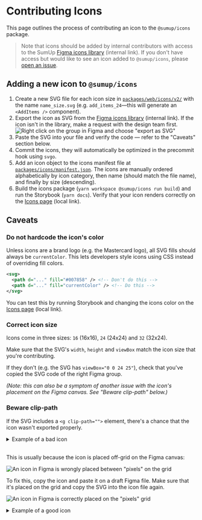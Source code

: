 
<Meta title="Contributing/Contributing Icons" />

# Contributing Icons

This page outlines the process of contributing an icon to the `@sumup/icons` package.

> Note that icons should be added by internal contributors with access to the SumUp [Figma icons library](https://www.figma.com/file/vnFVuPNlqF45rkw1u9toBC/SumUp-Iconography) (internal link). If you don't have access but would like to see an icon added to `@sumup/icons`, please [open an issue](https://github.com/sumup-oss/circuit-ui/issues/new).

## Adding a new icon to `@sumup/icons`

1. Create a new SVG file for each icon size in [`packages/web/icons/v2/`](https://github.com/sumup-oss/circuit-ui/tree/main/packages/icons/web/v2) with the name `name_size.svg` (e.g. `add_items_24`—this will generate an `<AddItems />` component).
2. Export the icon as SVG from the [Figma icons library](https://www.figma.com/file/vnFVuPNlqF45rkw1u9toBC/SumUp-Iconography) (internal link). If the icon isn't in the library, make a request with the design team first.
   ![Right click on the group in Figma and choose "export as SVG"](/images/contributing-icons-export.png)
3. Paste the SVG into your file and verify the code — refer to the "Caveats" section below.
4. Commit the icons, they will automatically be optimized in the precommit hook using `svgo`.
5. Add an icon object to the icons manifest file at [`packages/icons/manifest.json`](https://github.com/sumup-oss/circuit-ui/blob/9146e47a21dcd6880f437d1a47a0c54d5a164bfd/packages/icons/manifest.json). The icons are manually ordered alphabetically by icon category, then name (should match the file name), and finally by size (descending).
6. Build the icons package (`yarn workspace @sumup/icons run build`) and run the Storybook (`yarn docs`). Verify that your icon renders correctly on the [Icons page](http://localhost:6006/?path=/docs/features-icons--page) (local link).

## Caveats

### Do not hardcode the icon's color

Unless icons are a brand logo (e.g. the Mastercard logo), all SVG fills should always be `currentColor`. This lets developers style icons using CSS instead of overriding fill colors.

```svg
<svg>
  <path d="..." fill="#007858" /> <!-- Don't do this -->
  <path d="..." fill="currentColor" /> <!-- Do this -->
</svg>
```

You can test this by running Storybook and changing the icons color on the [Icons page](http://localhost:6006/?path=/docs/features-icons--page) (local link).

### Correct icon size

Icons come in three sizes: `16` (16x16), `24` (24x24) and `32` (32x24).

Make sure that the SVG's `width`, `height` and `viewBox` match the icon size that you're contributing.

If they don't (e.g. the SVG has `viewBox="0 0 24 25"`), check that you've copied the SVG code of the right Figma group.

_(Note: this can also be a symptom of another issue with the icon's placement on the Figma canvas. See "Beware clip-path" below.)_

### Beware clip-path

If the SVG includes a `<g clip-path="">` element, there's a chance that the icon wasn't exported properly.

<details>
<summary>Example of a bad icon</summary>

```svg
<svg width="32" height="25" viewBox="0 0 32 25" fill="none" xmlns="http://www.w3.org/2000/svg">
<g clip-path="url(#clip0_11532_2901)">
<rect x="0.5" y="1" width="31" height="23" rx="3.5" fill="white" stroke="#CCCCCC"/>
</g>
<path d="M20.1117 4.5C18.5512 4.49926 17.0261 4.96404 15.7312 5.8349C15.6421 5.89584 15.026 6.33591 14.9989 6.35735C13.9754 7.12692 13.2882 7.26008 12.3471 7.02424C12.2896 7.00957 12.0199 6.91704 11.9353 6.88432C11.0563 6.55338 10.1107 6.43826 9.17805 6.54865C8.24536 6.65903 7.35279 6.9917 6.57536 7.51868C5.79794 8.04566 5.15837 8.75156 4.71041 9.57705C4.26246 10.4025 4.0192 11.3235 4.00109 12.2625C3.98298 13.2016 4.19055 14.1312 4.60634 14.9734C5.02214 15.8155 5.63401 16.5456 6.39054 17.1021C7.14707 17.6587 8.02615 18.0255 8.95389 18.1718C9.88163 18.3181 10.8309 18.2395 11.722 17.9427C13.1257 17.5229 13.8874 17.638 14.7687 18.2598C14.9447 18.3839 15.369 18.6558 15.457 18.7201C16.4601 19.4562 17.6233 19.944 18.8513 20.1437C20.0793 20.3434 21.3371 20.2492 22.5217 19.8688C23.7062 19.4884 24.7838 18.8328 25.666 17.9555C26.5482 17.0783 27.2099 16.0044 27.597 14.822C27.984 13.6396 28.0853 12.3823 27.8926 11.1532C27.6998 9.92413 27.2185 8.75819 26.4882 7.75102C25.7578 6.74384 24.7991 5.9241 23.6907 5.359C22.5823 4.7939 21.3558 4.49952 20.1117 4.5Z" fill="#007858"/>
<path d="M17.2713 13.5904C17.0471 13.811 16.7549 13.9491 16.4422 13.9823C16.1295 14.0155 15.8148 13.9418 15.5493 13.7732L15.0269 14.6026C15.4795 14.8886 16.0155 15.0135 16.5479 14.957C17.0804 14.9005 17.5782 14.6658 17.9607 14.2911L17.2713 13.5904ZM16.3302 10.212C15.8987 10.2051 15.4734 10.3158 15.1 10.5321C14.7266 10.7484 14.419 11.0623 14.2103 11.44C14.0016 11.8178 13.8996 12.2452 13.9153 12.6765C13.9309 13.1078 14.0636 13.5267 14.2991 13.8883L18.6073 12.0468C18.4861 11.5311 18.1963 11.0707 17.7838 10.7383C17.3713 10.406 16.8598 10.2208 16.3302 10.212ZM14.9027 12.7373C14.8702 12.4393 14.9342 12.1387 15.0855 11.8799C15.2368 11.6211 15.4673 11.4177 15.743 11.2999C16.0186 11.182 16.3249 11.1559 16.6165 11.2254C16.9081 11.2948 17.1697 11.4562 17.3627 11.6857L14.9027 12.7373ZM19.9603 9.14111V13.7326L20.7569 14.0632L20.3811 14.9659L19.5913 14.6387C19.4322 14.5706 19.2971 14.4567 19.2031 14.3115C19.0981 14.1424 19.0452 13.9462 19.0508 13.7473V9.14111H19.9603ZM13.0228 9.14111V13.7326L13.8127 14.0632L13.437 14.9659L12.6471 14.6387C12.4933 14.5701 12.3628 14.4584 12.2713 14.3171C12.166 14.1481 12.1126 13.9519 12.1178 13.7529V9.14111H13.0228Z" fill="white"/>
<path d="M23.8801 11.328C24.0456 11.4078 24.1938 11.5195 24.3162 11.6566C24.4386 11.7937 24.5327 11.9536 24.5933 12.1272C24.6539 12.3007 24.6796 12.4845 24.6692 12.6679C24.6587 12.8514 24.6122 13.0311 24.5323 13.1966L25.4136 13.6197C25.6521 13.1222 25.7103 12.5573 25.5781 12.0216C25.446 11.4859 25.1317 11.0128 24.6892 10.6834C24.2466 10.3539 23.7033 10.1885 23.1522 10.2155C22.6011 10.2425 22.0766 10.4603 21.6684 10.8315L22.3274 11.5548C22.5338 11.366 22.7921 11.2434 23.0689 11.203C23.3457 11.1626 23.6283 11.2061 23.8801 11.328Z" fill="#C7D540"/>
<path d="M22.6667 13.8522C22.3322 13.6911 22.0753 13.4038 21.9523 13.0535C21.8294 12.7031 21.8506 12.3183 22.0111 11.9835L21.1298 11.5593C20.8936 12.0561 20.8369 12.6195 20.9694 13.1534C21.102 13.6874 21.4154 14.1589 21.8565 14.4876C22.2976 14.8164 22.839 14.9821 23.3885 14.9566C23.9381 14.9311 24.4618 14.7158 24.8705 14.3475L24.2115 13.6254C24.0056 13.8123 23.7487 13.9337 23.4736 13.9741C23.1985 14.0144 22.9176 13.972 22.6667 13.8522ZM11.2168 13.9188V12.5895C11.2168 12.1208 11.0778 11.6627 10.8174 11.273C10.557 10.8833 10.1869 10.5796 9.75395 10.4002C9.32095 10.2209 8.8445 10.1739 8.38483 10.2654C7.92516 10.3568 7.50293 10.5825 7.17153 10.9139C6.84013 11.2453 6.61444 11.6675 6.52301 12.1272C6.43158 12.5869 6.4785 13.0633 6.65786 13.4963C6.83721 13.9293 7.14093 14.2994 7.53062 14.5598C7.92031 14.8202 8.37845 14.9591 8.84713 14.9591C9.2145 14.9592 9.57686 14.8738 9.90557 14.7098L9.52417 13.8183C9.31063 13.9364 9.06995 13.9967 8.82597 13.9932C8.58198 13.9897 8.34313 13.9226 8.13305 13.7984C7.92297 13.6743 7.74894 13.4975 7.62818 13.2854C7.50742 13.0734 7.44411 12.8335 7.44452 12.5895C7.44325 12.3603 7.49868 12.1343 7.60588 11.9316C7.70024 11.7548 7.83132 11.6002 7.99032 11.4782C8.14932 11.3562 8.33257 11.2695 8.52779 11.2241C8.63132 11.1996 8.73734 11.1871 8.84374 11.1869C9.21614 11.1866 9.57342 11.3342 9.83706 11.5972C10.1007 11.8602 10.2491 12.2171 10.2497 12.5895V13.9075C10.2441 14.1064 10.2971 14.3026 10.4021 14.4717C10.4967 14.6163 10.6317 14.7301 10.7902 14.7989L11.2348 14.9749L11.6117 14.0722L11.2168 13.9188Z" fill="white"/>
<defs>
<clipPath id="clip0_11532_2901">
<rect y="0.5" width="32" height="24" rx="4" fill="white"/>
</clipPath>
</defs>
</svg>
```

</details>
<br />

This is usually because the icon is placed off-grid on the Figma canvas:

![An icon in Figma is wrongly placed between "pixels" on the grid](/images/contributing-icons-off-grid.png)

To fix this, copy the icon and paste it on a draft Figma file. Make sure that it's placed on the grid and copy the SVG into the icon file again.

![An icon in Figma is correctly placed on the "pixels" grid](/images/contributing-icons-on-grid.png)

<details>
<summary>Example of a good icon</summary>

```svg
<svg width="32" height="24" viewBox="0 0 32 24" fill="none" xmlns="http://www.w3.org/2000/svg">
<rect x="0.5" y="0.5" width="31" height="23" rx="3.5" fill="white" stroke="#CCCCCC"/><!-- Note that this isn't currentColor because this is a brand icon -->
<path d="M20.1117 4C18.5512 3.99926 17.0261 4.46404 15.7312 5.3349C15.6421 5.39584 15.026 5.83591 14.9989 5.85735C13.9754 6.62692 13.2882 6.76008 12.3471 6.52424C12.2896 6.50957 12.0199 6.41704 11.9353 6.38432C11.0563 6.05338 10.1107 5.93826 9.17805 6.04865C8.24536 6.15903 7.35279 6.4917 6.57536 7.01868C5.79794 7.54566 5.15837 8.25156 4.71041 9.07705C4.26246 9.90255 4.0192 10.8235 4.00109 11.7625C3.98298 12.7016 4.19055 13.6312 4.60634 14.4734C5.02214 15.3155 5.63401 16.0456 6.39054 16.6021C7.14707 17.1587 8.02615 17.5255 8.95389 17.6718C9.88163 17.8181 10.8309 17.7395 11.722 17.4427C13.1257 17.0229 13.8874 17.138 14.7687 17.7598C14.9447 17.8839 15.369 18.1558 15.457 18.2201C16.4601 18.9562 17.6233 19.444 18.8513 19.6437C20.0793 19.8434 21.3371 19.7492 22.5217 19.3688C23.7062 18.9884 24.7838 18.3328 25.666 17.4555C26.5482 16.5783 27.2099 15.5044 27.597 14.322C27.984 13.1396 28.0853 11.8823 27.8926 10.6532C27.6998 9.42413 27.2185 8.25819 26.4882 7.25102C25.7578 6.24385 24.7991 5.4241 23.6907 4.859C22.5823 4.2939 21.3558 3.99952 20.1117 4V4Z" fill="#007858"/>
<path d="M17.2712 13.0904C17.0471 13.311 16.7549 13.4491 16.4422 13.4823C16.1295 13.5155 15.8147 13.4418 15.5493 13.2732L15.0268 14.1026C15.4795 14.3886 16.0155 14.5135 16.5479 14.4569C17.0804 14.4004 17.5782 14.1658 17.9607 13.7911L17.2712 13.0904ZM16.3302 9.71194C15.8986 9.70508 15.4734 9.81575 15.1 10.0321C14.7265 10.2484 14.419 10.5623 14.2103 10.94C14.0016 11.3178 13.8996 11.7452 13.9152 12.1764C13.9309 12.6077 14.0635 13.0266 14.299 13.3883L18.6073 11.5467C18.486 11.0311 18.1962 10.5706 17.7838 10.2383C17.3713 9.90597 16.8598 9.72073 16.3302 9.71194V9.71194ZM14.9027 12.2373C14.8701 11.9393 14.9342 11.6387 15.0855 11.3799C15.2368 11.121 15.4673 10.9177 15.7429 10.7998C16.0186 10.682 16.3248 10.6559 16.6165 10.7253C16.9081 10.7948 17.1697 10.9562 17.3626 11.1856L14.9027 12.2373ZM19.9602 8.64108V13.2326L20.7569 13.5632L20.3811 14.4659L19.5912 14.1387C19.4322 14.0706 19.297 13.9567 19.2031 13.8114C19.0981 13.6423 19.0451 13.4462 19.0507 13.2472V8.64108H19.9602ZM13.0228 8.64108V13.2326L13.8127 13.5632L13.4369 14.4659L12.647 14.1387C12.4933 14.0701 12.3628 13.9584 12.2713 13.8171C12.1659 13.6481 12.1126 13.4519 12.1178 13.2529V8.64108H13.0228Z" fill="white"/>
<path d="M23.88 10.828C24.0456 10.9078 24.1938 11.0195 24.3162 11.1567C24.4385 11.2938 24.5327 11.4537 24.5933 11.6272C24.6538 11.8007 24.6796 11.9845 24.6691 12.168C24.6587 12.3515 24.6122 12.5311 24.5323 12.6966L25.4135 13.1198C25.6521 12.6223 25.7103 12.0573 25.5781 11.5217C25.446 10.986 25.1317 10.5129 24.6892 10.1834C24.2466 9.85392 23.7033 9.68853 23.1522 9.71555C22.6011 9.74257 22.0766 9.96031 21.6684 10.3315L22.3274 11.0548C22.5338 10.866 22.7921 10.7435 23.0689 10.703C23.3457 10.6626 23.6282 10.7061 23.88 10.828V10.828Z" fill="#C7D540"/>
<path d="M22.6667 13.3522C22.3322 13.1911 22.0753 12.9039 21.9523 12.5535C21.8294 12.2032 21.8505 11.8184 22.0111 11.4836L21.1298 11.0593C20.8936 11.5562 20.8369 12.1195 20.9694 12.6535C21.1019 13.1874 21.4154 13.6589 21.8565 13.9877C22.2976 14.3165 22.839 14.4822 23.3885 14.4567C23.9381 14.4311 24.4618 14.2159 24.8705 13.8476L24.2115 13.1254C24.0056 13.3123 23.7487 13.4337 23.4736 13.4741C23.1985 13.5145 22.9176 13.4721 22.6667 13.3522V13.3522ZM11.2168 13.4188V12.0895C11.2168 11.6209 11.0778 11.1627 10.8174 10.773C10.557 10.3834 10.1869 10.0796 9.75394 9.90027C9.32095 9.72092 8.84449 9.67399 8.38482 9.76543C7.92516 9.85686 7.50293 10.0825 7.17153 10.4139C6.84012 10.7454 6.61444 11.1676 6.523 11.6272C6.43157 12.0869 6.4785 12.5634 6.65785 12.9964C6.8372 13.4294 7.14093 13.7995 7.53061 14.0598C7.9203 14.3202 8.37845 14.4592 8.84712 14.4592C9.21449 14.4592 9.57685 14.3739 9.90556 14.2098L9.52416 13.3184C9.31062 13.4365 9.06995 13.4967 8.82596 13.4932C8.58197 13.4898 8.34312 13.4226 8.13304 13.2985C7.92296 13.1744 7.74893 12.9975 7.62817 12.7855C7.50741 12.5734 7.4441 12.3336 7.44451 12.0895C7.44324 11.8603 7.49867 11.6343 7.60588 11.4317C7.70023 11.2549 7.83131 11.1002 7.99031 10.9782C8.14931 10.8562 8.33256 10.7696 8.52778 10.7242C8.63132 10.6997 8.73733 10.6872 8.84373 10.6869C9.21613 10.6866 9.57341 10.8342 9.83705 11.0972C10.1007 11.3602 10.2491 11.7171 10.2497 12.0895V13.4075C10.2441 13.6064 10.2971 13.8026 10.4021 13.9717C10.4967 14.1164 10.6316 14.2301 10.7902 14.299L11.2348 14.475L11.6117 13.5723L11.2168 13.4188Z" fill="white"/>
</svg>
```

</details>
